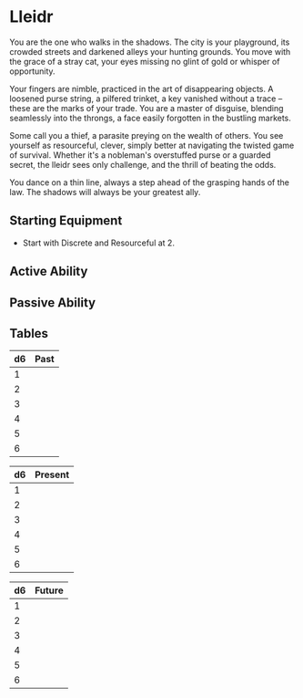 # Lleidr

You are the one who walks in the shadows. The city is your playground, its crowded streets and darkened alleys your hunting grounds.  You move with the grace of a stray cat, your eyes missing no glint of gold or whisper of opportunity.

Your fingers are nimble, practiced in the art of disappearing objects. A loosened purse string, a pilfered trinket, a key vanished without a trace – these are the marks of your trade.  You are a master of disguise, blending seamlessly into the throngs, a face easily forgotten in the bustling markets.

Some call you a thief, a parasite preying on the wealth of others. You see yourself as resourceful, clever, simply better at navigating the twisted game of survival.  Whether it's a nobleman's overstuffed purse or a guarded secret, the lleidr sees only challenge, and the thrill of beating the odds.

You dance on a thin line, always a step ahead of the grasping hands of the law.  The shadows will always be your greatest ally.

## Starting Equipment

* Start with Discrete and Resourceful at 2.

## Active Ability

## Passive Ability

## Tables

|d6| Past|
|-----|-----|
|1| |
|2| |
|3| |
|4| |
|5| |
|6| |

|d6| Present|
|-----|-----|
|1| |
|2| |
|3| |
|4| |
|5| |
|6| |

|d6| Future|
|-----|-----|
|1| |
|2| |
|3| |
|4| |
|5| |
|6| |
